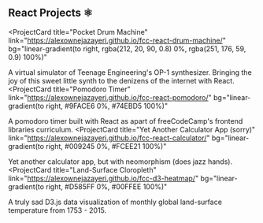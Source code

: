 ## React Projects ⚛️

<ProjectCard
  title="Pocket Drum Machine"
  link="https://alexownejazayeri.github.io/fcc-react-drum-machine/"
  bg="linear-gradient(to right, rgba(212, 20, 90, 0.8) 0%, rgba(251, 176, 59, 0.9) 100%)"
>
  A virtual simulator of Teenage Engineering's OP-1 synthesizer. Bringing the joy of this sweet little synth to the denizens of the internet with React.
</ProjectCard>
<ProjectCard
  title="Pomodoro Timer"
  link="https://alexownejazayeri.github.io/fcc-react-pomodoro/"
  bg="linear-gradient(to right, #9FACE6 0%, #74EBD5 100%)"
>
  A pomodoro timer built with React as apart of freeCodeCamp's frontend libraries curriculum.
</ProjectCard>
<ProjectCard
  title="Yet Another Calculator App (sorry)"
  link="https://alexownejazayeri.github.io/fcc-react-calculator/"
  bg="linear-gradient(to right, #009245 0%, #FCEE21 100%)"
>
  Yet another calculator app, but with neomorphism (does jazz hands).
</ProjectCard>
<ProjectCard
  title="Land-Surface Cloropleth"
  link="https://alexownejazayeri.github.io/fcc-d3-heatmap/"
  bg="linear-gradient(to right, #D585FF 0%, #00FFEE 100%)" 
>
  A truly sad D3.js data visualization of monthly global land-surface temperature from 1753 - 2015.
</ProjectCard>
